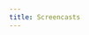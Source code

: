 ```yaml
---
title: Screencasts
---
```



<!--
  If you're looking to add content to our Screencasts page,
  Go to src/data/screencasts.json and add your screencast.
-->

<ScreencastsList />
